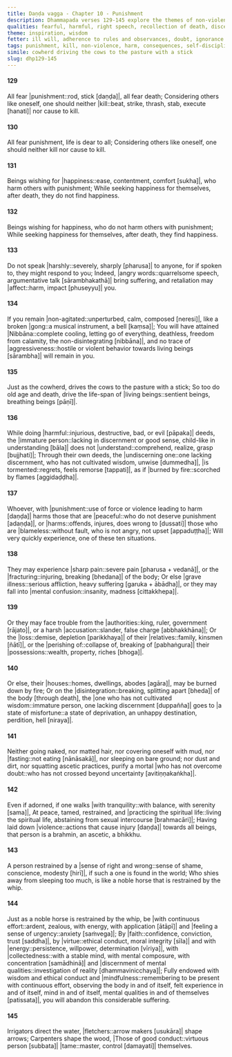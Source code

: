 ```yaml
---
title: Daṇḍa vagga - Chapter 10 - Punishment
description: Dhammapada verses 129-145 explore the themes of non-violence, the consequences of harmful actions, and the importance of self-discipline. Through metaphors of a broken gong, a well-trained horse, and skilled artisans, the verses emphasize that true purification comes not from external austerities but from inner restraint, mindfulness, and ethical conduct. The inevitability of death and the suffering caused by harming others are highlighted alongside the rewards of peace and wisdom for those who cultivate virtuous behavior.
qualities: fearful, harmful, right speech, recollection of death, discernment, non-harm, conscience, tame
theme: inspiration, wisdom
fetter: ill will, adherence to rules and observances, doubt, ignorance
tags: punishment, kill, non-violence, harm, consequences, self-discipline, restraint, ethical conduct, mindfulness, wisdom, death, suffering, peace, virtue, dhp
simile: cowherd driving the cows to the pasture with a stick
slug: dhp129-145
---
```


#### 129

All fear |punishment::rod, stick [daṇḍa]|,
all fear death;
Considering others like oneself,
one should neither |kill::beat, strike, thrash, stab, execute [hanati]| nor cause to kill.

#### 130

All fear punishment,
life is dear to all;
Considering others like oneself,
one should neither kill nor cause to kill.

#### 131

Beings wishing for |happiness::ease, contentment, comfort [sukha]|,
who harm others with punishment;
While seeking happiness for themselves,
after death, they do not find happiness.

#### 132

Beings wishing for happiness,
who do not harm others with punishment;
While seeking happiness for themselves,
after death, they find happiness.

#### 133

Do not speak |harshly::severely, sharply [pharusa]| to anyone,
for if spoken to, they might respond to you;
Indeed, |angry words::quarrelsome speech, argumentative talk [sārambhakathā]| bring suffering,
and retaliation may |affect::harm, impact [phuseyyu]| you.

#### 134

If you remain |non-agitated::unperturbed, calm, composed [neresi]|,
like a broken |gong::a musical instrument, a bell [kaṃsa]|;
You will have attained |Nibbāna::complete cooling, letting go of everything, deathless, freedom from calamity, the non-disintegrating [nibbāna]|,
and no trace of |aggressiveness::hostile or violent behavior towards living beings [sārambha]| will remain in you.

#### 135

Just as the cowherd,
drives the cows to the pasture with a stick;
So too do old age and death,
drive the life-span of |living beings::sentient beings, breathing beings [pāṇī]|.

#### 136

While doing |harmful::injurious, destructive, bad, or evil [pāpaka]| deeds,
the |immature person::lacking in discernment or good sense, child-like in understanding [bāla]| does not |understand::comprehend, realize, grasp [bujjhati]|;
Through their own deeds, the |undiscerning one::one lacking discernment, who has not cultivated wisdom, unwise [dummedha]|,
|is tormented::regrets, feels remorse [tappati]|, as if |burned by fire::scorched by flames [aggidaḍḍha]|.

#### 137

Whoever, with |punishment::use of force or violence leading to harm [daṇḍa]| harms those that are |peaceful::who do not deserve punishment [adaṇḍa]|,
or |harms::offends, injures, does wrong to [dussati]| those who are |blameless::without fault, who is not angry, not upset [appaduṭṭha]|;
Will very quickly experience,
one of these ten situations.

#### 138

They may experience |sharp pain::severe pain [pharusa + vedanā]|,
or the |fracturing::injuring, breaking [bhedana]| of the body;
Or else |grave illness::serious affliction, heavy suffering [garuka + ābādha]|,
or they may fall into |mental confusion::insanity, madness [cittakkhepa]|.

#### 139

Or they may face trouble from the |authorities::king, ruler, government [rājato]|,
or a harsh |accusation::slander, false charge [abbhakkhāna]|;
Or the |loss::demise, depletion [parikkhaya]| of their |relatives::family, kinsmen [ñātī]|,
or the |perishing of::collapse of, breaking of [pabhaṅgura]| their |possessions::wealth, property, riches [bhoga]|.

#### 140

Or else, their |houses::homes, dwellings, abodes [agāra]|,
may be burned down by fire;
Or on the |disintegration::breaking, splitting apart [bheda]| of the body [through death],
the |one who has not cultivated wisdom::immature person, one lacking discernment [duppañña]| goes to |a state of misfortune::a state of deprivation, an unhappy destination, perdition, hell [niraya]|.

#### 141

Neither going naked, nor matted hair, nor covering oneself with mud,
nor |fasting::not eating [nānāsakā]|, nor sleeping on bare ground;
nor dust and dirt, nor squatting ascetic practices,
purify a mortal |who has not overcome doubt::who has not crossed beyond uncertainty [avitiṇṇakaṅkha]|.

#### 142

Even if adorned, if one walks |with tranquility::with balance, with serenity [sama]|,
At peace, tamed, restrained, and |practicing the spiritual life::living the spiritual life, abstaining from sexual intercourse [brahmacāri]|;
Having laid down |violence::actions that cause injury [daṇḍa]| towards all beings,
that person is a brahmin, an ascetic, a bhikkhu.

#### 143

A person restrained by a |sense of right and wrong::sense of shame, conscience, modesty [hirī]|,
if such a one is found in the world;
Who shies away from sleeping too much,
is like a noble horse that is restrained by the whip.

#### 144

Just as a noble horse is restrained by the whip,
be |with continuous effort::ardent, zealous, with energy, with application [ātāpī]| and |feeling a sense of urgency::anxiety [saṁvega]|;
By |faith::confidence, conviction, trust [saddha]|, by |virtue::ethical conduct, moral integrity [sīla]| and with |energy::persistence, willpower, determination [vīriya]|,
with |collectedness::with a stable mind, with mental composure, with concentration [samādhinā]| and |discernment of mental qualities::investigation of reality [dhammavinicchaya]|;
Fully endowed with wisdom and ethical conduct and |mindfulness::remembering to be present with continuous effort, observing the body in and of itself, felt experience in and of itself, mind in and of itself, mental qualities in and of themselves [patissata]|,
you will abandon this considerable suffering.

#### 145

Irrigators direct the water,
|fletchers::arrow makers [usukāra]| shape arrows;
Carpenters shape the wood,
|Those of good conduct::virtuous person [subbata]| |tame::master, control [damayati]| themselves.